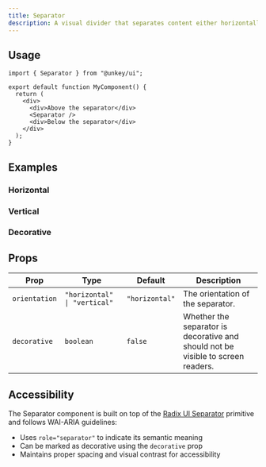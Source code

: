 ```yaml
---
title: Separator
description: A visual divider that separates content either horizontally or vertically.
---
```


## Usage

```tsx
import { Separator } from "@unkey/ui";

export default function MyComponent() {
  return (
    <div>
      <div>Above the separator</div>
      <Separator />
      <div>Below the separator</div>
    </div>
  );
}
```

## Examples

### Horizontal
<HorizontalSeparator />

### Vertical
<VerticalSeparator />

### Decorative
<DecorativeSeparator />

## Props

| Prop | Type | Default | Description |
|------|------|---------|-------------|
| `orientation` | `"horizontal" \| "vertical"` | `"horizontal"` | The orientation of the separator. |
| `decorative` | `boolean` | `false` | Whether the separator is decorative and should not be visible to screen readers. |


## Accessibility

The Separator component is built on top of the [Radix UI Separator](https://www.radix-ui.com/primitives/docs/components/separator) primitive and follows WAI-ARIA guidelines:

- Uses `role="separator"` to indicate its semantic meaning
- Can be marked as decorative using the `decorative` prop
- Maintains proper spacing and visual contrast for accessibility 